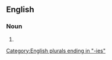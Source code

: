 ==English==

===Noun===
{{head|en|noun form}}

# {{plural of|ambidexterity|lang=en}}

[[Category:English plurals ending in "-ies"]]